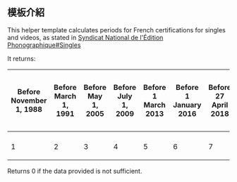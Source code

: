 <includeonly><!-- 在這裡加入模板的保護標識 --></includeonly><noinclude>{{Documentation subpage}}</noinclude>
<!-- 在本行下編輯模板說明 -->
== 模板介紹 ==
This helper template calculates periods for French certifications for singles and videos, as stated in [[Syndicat National de l'Édition Phonographique#Singles]]

It returns:

{|class=wikitable
! Before November 1, 1988
! Before March 1, 1991
! Before May 1, 2005
! Before July 1, 2009
! Before 1 March 2013
! Before 1 January 2016
! Before 27 April 2018
! 27 April 2018 and onward
|-
|- style="background-color:#F0FFF0;"
|1
|2
|3
|4
|5
|6
|7
|8
|}

Returns 0 if the data provided is not sufficient.
<includeonly>
<!-- 本行下加入模板的分類 -->
</includeonly>